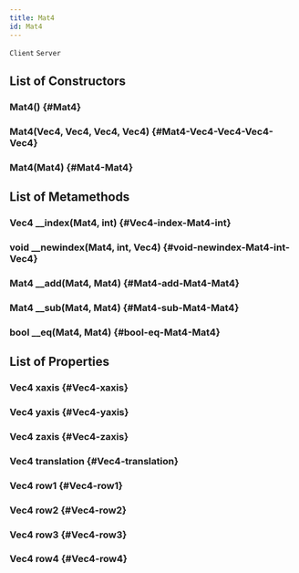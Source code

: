```yaml
---
title: Mat4
id: Mat4
---
```

`Client`
`Server`

## List of Constructors

### Mat4() {#Mat4}

### Mat4(Vec4, Vec4, Vec4, Vec4) {#Mat4-Vec4-Vec4-Vec4-Vec4}

### Mat4(Mat4) {#Mat4-Mat4}

## List of Metamethods

### Vec4 __index(Mat4, int) {#Vec4-index-Mat4-int}

### void __newindex(Mat4, int, Vec4) {#void-newindex-Mat4-int-Vec4}

### Mat4 __add(Mat4, Mat4) {#Mat4-add-Mat4-Mat4}

### Mat4 __sub(Mat4, Mat4) {#Mat4-sub-Mat4-Mat4}

### bool __eq(Mat4, Mat4) {#bool-eq-Mat4-Mat4}

## List of Properties

### Vec4 xaxis {#Vec4-xaxis}

### Vec4 yaxis {#Vec4-yaxis}

### Vec4 zaxis {#Vec4-zaxis}

### Vec4 translation {#Vec4-translation}

### Vec4 row1 {#Vec4-row1}

### Vec4 row2 {#Vec4-row2}

### Vec4 row3 {#Vec4-row3}

### Vec4 row4 {#Vec4-row4}

